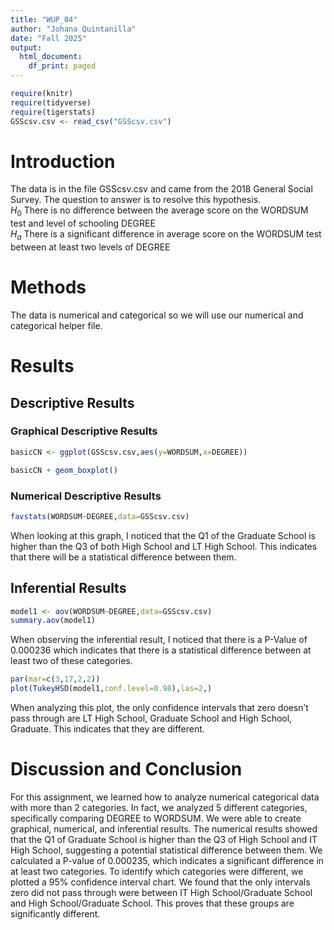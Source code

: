 ```yaml
---
title: "WUP_04"
author: "Johana Quintanilla"
date: "Fall 2025"
output:
  html_document:
    df_print: paged
---
```


```r
require(knitr)
require(tidyverse)
require(tigerstats)
GSScsv.csv <- read_csv("GSScsv.csv")
```

# Introduction

<!--In this section you explain what you are trying to show.  Where did the data come from?  What is the research or other question you are trying to answer?!-->

The data is in the file GSScsv.csv and came from the 2018 General Social Survey.  The question to answer is to resolve this hypothesis.  
$H_0$ There is no difference between the average score on the WORDSUM test and level of schooling DEGREE  
$H_a$ There is a significant difference in average score on the WORDSUM test between at least two levels of DEGREE  

# Methods

<!--Mention that you intend to use chatGPT to the greatest extent possible. Give credit to chatGPT when you use it to create code in your report. Decide on your methods:  use "variable analysis" or other appropriate descriptors.  Make sure to choose at least one graphical method and at least one numerical method.!-->

The data is numerical and categorical so we will use our numerical and categorical helper file.

# Results

<!--Divide this section into two sub-sections:  One for your descriptive  results and one for your inferential results.!-->

## Descriptive Results

### Graphical Descriptive Results

<!--Graphical results here.  Make sure to show your code.  Provide appropriate labels for axes, giving units if possible, and provide a good title for the graph, too.  Use the graphical results to describe the patterns if any that exist in the data as focused toward the research question!-->

```r
basicCN <- ggplot(GSScsv.csv,aes(y=WORDSUM,x=DEGREE))
```
```r
basicCN + geom_boxplot()
```

### Numerical Descriptive Results

<!--Numerical results go here. Use the numerical results to describe the patterns if any that exist in the data as focused toward the research question!-->

```r
favstats(WORDSUM~DEGREE,data=GSScsv.csv)
```

When looking at this graph, I noticed that the Q1 of the Graduate School is higher than the Q3 of both High School and LT High School. This indicates that there will be a statistical difference between them.

## Inferential Results

<!--State hypothesis clearly.  Make sure your discussion of the inferential test covers all the aspects that the test output produces, such as test statistic, p-value etc.  Make a decision about the null hypothesis, explain the assumptions on which the selected test/procedure was based, and why the chosen procedure satisfys the assumptions and is appropriate to answer the research question!-->

```r
model1 <- aov(WORDSUM~DEGREE,data=GSScsv.csv)
summary.aov(model1)
```

When observing the inferential result, I noticed that there is a P-Value of 0.000236 which indicates that there is a statistical difference between at least two of these categories.


```r
par(mar=c(3,17,2,2))
plot(TukeyHSD(model1,conf.level=0.98),las=2,)
```

When analyzing this plot, the only confidence intervals that zero doesn't pass through are LT High School, Graduate School and High School, Graduate. This indicates that they are different. 

# Discussion and Conclusion

<!--Discussion and conclusion here.  If you found a relationship be sure to consider whether the relationship occurs because one of the variavbles causes the other, or whether they perhasps are related for some other reason.  Watch the chapter 6 videos from the GeorgeTown videos collection.!-->

For this assignment, we learned how to analyze numerical categorical data with more than 2 categories. In fact, we analyzed 5 different categories, specifically comparing DEGREE to WORDSUM. We were able to create graphical, numerical, and inferential results. The numerical results showed that the Q1 of Graduate School is higher than the Q3 of High School and IT High School, suggesting a potential statistical difference between them. We calculated a P-value of 0.000235, which indicates a significant difference in at least two categories. To identify which categories were different, we plotted a 95% confidence interval chart. We found that the only intervals zero did not pass through were between IT High School/Graduate School and High School/Graduate School. This proves that these groups are significantly different.

